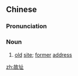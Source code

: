 ==Chinese==
{{zh-forms}}

===Pronunciation===
{{zh-pron
|m=gùzhǐ
|cat=n
}}

===Noun===
{{zh-noun}}

# [[old]] [[site]]; [[former]] [[address]]

[[zh:故址]]